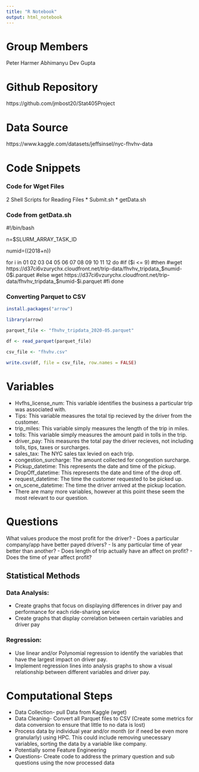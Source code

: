 ```yaml
---
title: "R Notebook"
output: html_notebook
---
```

# Group Members
Peter Harmer
Abhimanyu Dev Gupta


# Github Repository
https://github.com/jmbost20/Stat405Project

# Data Source
https://www.kaggle.com/datasets/jeffsinsel/nyc-fhvhv-data

# Code Snippets

### Code for Wget Files

2 Shell Scripts for Reading Files
* Submit.sh
* getData.sh

### Code from getData.sh
#!/bin/bash

n=$SLURM_ARRAY_TASK_ID


numid=$((2018+$n))

for i in 01 02 03 04 05 06 07 08 09 10 11 12
do
#if ($i <= 9)
#then
#wget https://d37ci6vzurychx.cloudfront.net/trip-data/fhvhv_tripdata_$numid-0$i.parquet
#else
wget https://d37ci6vzurychx.cloudfront.net/trip-data/fhvhv_tripdata_$numid-$i.parquet
#fi
done

### Converting Parquet to CSV

```r
install.packages("arrow")

library(arrow)

```

```r
parquet_file <- "fhvhv_tripdata_2020-05.parquet"

df <- read_parquet(parquet_file)

csv_file <- "fhvhv.csv"

write.csv(df, file = csv_file, row.names = FALSE)

```

# Variables
* Hvfhs_license_num: This variable identifies the business a particular trip was associated with.
* Tips: This variable measures the total tip recieved by the driver from the customer. 
* trip_miles: This variable simply measures the length of the trip in miles. 
* tolls: This variable simply measures the amount paid in tolls in the trip.
* driver_pay: This measures the total pay the driver recieves, not including tolls, tips, taxes or surcharges. 
* sales_tax: The NYC sales tax levied on each trip. 
* congestion_surcharge: The amount collected for congestion surcharge. 
* Pickup_datetime: This represents the date and time of the pickup.
* DropOff_datetime: This represents the date and time of the drop off.
* request_datetime: The time the customer requested to be picked up. 
* on_scene_datetime: The time the driver arrived at the pickup location.
* There are many more variables, however at this point these seem the most relevant to our question.

# Questions
What values produce the most profit for the driver?
	- Does a particular company/app have better payed drivers?
	- Is any particular time of year better than another?
	- Does length of trip actually have an affect on profit?
	- Does the time of year affect profit?
	

## Statistical Methods

### Data Analysis:
* Create graphs that focus on displaying differences in driver pay and performance for each ride-sharing service
* Create graphs that display correlation between certain variables and driver pay

### Regression:
* Use linear and/or Polynomial regression to identify the variables that have the largest impact on driver pay.
* Implement regression lines into analysis graphs to show a visual relationship between different variables and driver pay.


# Computational Steps 

* Data Collection- pull Data from Kaggle (wget)
* Data Cleaning- Convert all Parquet files to CSV (Create some metrics for data conversion to ensure that little to no data is lost)
* Process data by individual year and/or month (or if need be even more granularly) using HPC. This could include removing unecessary variables, sorting the data by a variable like company.
* Potentially some Feature Engineering
* Questions- Create code to address the primary question and sub questions using the now processed data

